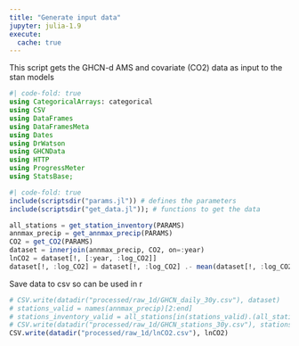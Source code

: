 ```yaml
---
title: "Generate input data"
jupyter: julia-1.9
execute:
  cache: true
---
```


This script gets the GHCN-d AMS and covariate (CO2) data as input to the stan models

```julia
#| code-fold: true
using CategoricalArrays: categorical
using CSV
using DataFrames
using DataFramesMeta
using Dates
using DrWatson
using GHCNData
using HTTP
using ProgressMeter
using StatsBase;
```

```julia
#| code-fold: true
include(scriptsdir("params.jl")) # defines the parameters
include(scriptsdir("get_data.jl")); # functions to get the data
```

```julia
all_stations = get_station_inventory(PARAMS)
annmax_precip = get_annmax_precip(PARAMS)
CO2 = get_CO2(PARAMS)
dataset = innerjoin(annmax_precip, CO2, on=:year)
lnCO2 = dataset[!, [:year, :log_CO2]]
dataset[!, :log_CO2] = dataset[!, :log_CO2] .- mean(dataset[!, :log_CO2])
```

Save data to csv so can be used in r

```julia
# CSV.write(datadir("processed/raw_1d/GHCN_daily_30y.csv"), dataset)
# stations_valid = names(annmax_precip)[2:end]
# stations_inventory_valid = all_stations[in(stations_valid).(all_stations.stnid), :]
# CSV.write(datadir("processed/raw_1d/GHCN_stations_30y.csv"), stations_inventory_valid)
CSV.write(datadir("processed/raw_1d/lnCO2.csv"), lnCO2)
```